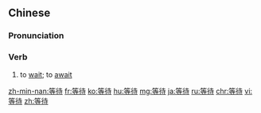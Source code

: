 ==Chinese==
{{zh-forms}}

===Pronunciation===
{{zh-pron
|m=děngdài
|c=dang2 doi6
|h=pfs=tén-thai
|mn=tán-thāi
|ma=Zh-dengdài.ogg
|cat=v
}}

===Verb===
{{zh-verb}}

# to [[wait]]; to [[await]]

{{zh-cat|Elementary}}

[[zh-min-nan:等待]]
[[fr:等待]]
[[ko:等待]]
[[hu:等待]]
[[mg:等待]]
[[ja:等待]]
[[ru:等待]]
[[chr:等待]]
[[vi:等待]]
[[zh:等待]]